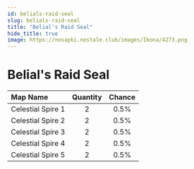 ```yaml
---
id: belials-raid-seal
slug: belials-raid-seal
title: "Belial's Raid Seal"
hide_title: true
image: https://nosapki.nostale.club/images/Ikona/4273.png
---
```



# <ItemIcon iconId="4273" height="32"/> Belial's Raid Seal
|Map Name|Quantity|Chance|
|:--|:-:|:-:|
|Celestial Spire 1|2|0.5%|
|Celestial Spire 2|2|0.5%|
|Celestial Spire 3|2|0.5%|
|Celestial Spire 4|2|0.5%|
|Celestial Spire 5|2|0.5%|

